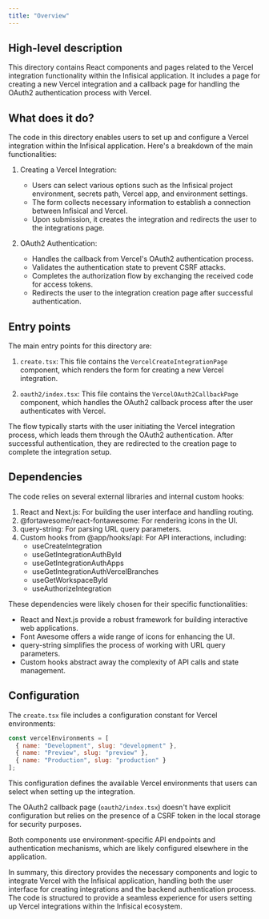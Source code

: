 ```yaml
---
title: "Overview"
---
```


## High-level description
This directory contains React components and pages related to the Vercel integration functionality within the Infisical application. It includes a page for creating a new Vercel integration and a callback page for handling the OAuth2 authentication process with Vercel.

## What does it do?
The code in this directory enables users to set up and configure a Vercel integration within the Infisical application. Here's a breakdown of the main functionalities:

1. Creating a Vercel Integration:
   - Users can select various options such as the Infisical project environment, secrets path, Vercel app, and environment settings.
   - The form collects necessary information to establish a connection between Infisical and Vercel.
   - Upon submission, it creates the integration and redirects the user to the integrations page.

2. OAuth2 Authentication:
   - Handles the callback from Vercel's OAuth2 authentication process.
   - Validates the authentication state to prevent CSRF attacks.
   - Completes the authorization flow by exchanging the received code for access tokens.
   - Redirects the user to the integration creation page after successful authentication.

## Entry points
The main entry points for this directory are:

1. `create.tsx`: This file contains the `VercelCreateIntegrationPage` component, which renders the form for creating a new Vercel integration.

2. `oauth2/index.tsx`: This file contains the `VercelOAuth2CallbackPage` component, which handles the OAuth2 callback process after the user authenticates with Vercel.

The flow typically starts with the user initiating the Vercel integration process, which leads them through the OAuth2 authentication. After successful authentication, they are redirected to the creation page to complete the integration setup.

## Dependencies
The code relies on several external libraries and internal custom hooks:

1. React and Next.js: For building the user interface and handling routing.
2. @fortawesome/react-fontawesome: For rendering icons in the UI.
3. query-string: For parsing URL query parameters.
4. Custom hooks from @app/hooks/api: For API interactions, including:
   - useCreateIntegration
   - useGetIntegrationAuthById
   - useGetIntegrationAuthApps
   - useGetIntegrationAuthVercelBranches
   - useGetWorkspaceById
   - useAuthorizeIntegration

These dependencies were likely chosen for their specific functionalities:
- React and Next.js provide a robust framework for building interactive web applications.
- Font Awesome offers a wide range of icons for enhancing the UI.
- query-string simplifies the process of working with URL query parameters.
- Custom hooks abstract away the complexity of API calls and state management.

## Configuration
The `create.tsx` file includes a configuration constant for Vercel environments:

```javascript
const vercelEnvironments = [
  { name: "Development", slug: "development" },
  { name: "Preview", slug: "preview" },
  { name: "Production", slug: "production" }
];
```

This configuration defines the available Vercel environments that users can select when setting up the integration.

The OAuth2 callback page (`oauth2/index.tsx`) doesn't have explicit configuration but relies on the presence of a CSRF token in the local storage for security purposes.

Both components use environment-specific API endpoints and authentication mechanisms, which are likely configured elsewhere in the application.

In summary, this directory provides the necessary components and logic to integrate Vercel with the Infisical application, handling both the user interface for creating integrations and the backend authentication process. The code is structured to provide a seamless experience for users setting up Vercel integrations within the Infisical ecosystem.